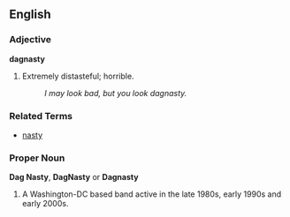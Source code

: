 ==English==

===Adjective===
'''dagnasty'''

# Extremely distasteful; horrible.
#: ''I may look bad, but you look dagnasty.''

===Related Terms===
*[[nasty]]

===Proper Noun===
'''Dag Nasty''', '''DagNasty''' or '''Dagnasty'''

# A Washington-DC based band active in the late 1980s, early 1990s and early 2000s.